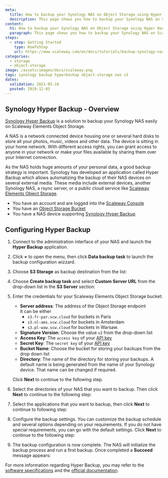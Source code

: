 ```yaml
---
meta:
  title: How to backup your Synology NAS on Object Storage using Hyper Backup
  description: This page shows you how to backup your Synology NAS on Scaleway Elements Object Storage using Hyper Backup
content:
  h1: How to backup your Synology NAS on Object Storage using Hyper Backup
  paragraph: This page shows you how to backup your Synology NAS on Scaleway Elements Object Storage using Hyper Backup
steps:
  - step: Getting Started
    type: HowToStep
    url: https://www.scaleway.com/en/docs/tutorials/backup-synology-nas-s3-hyper-backup/#Configuring-Hyper-Backup
categories:
  - storage
  - object-storage
image: /assets/images/docs/scaleway.png
tags: synology backup hyperbackup object-storage nas s3
dates:
  validation: 2021-05-10
  posted: 2019-12-03
---
```


## Synology Hyper Backup - Overview

[Synology Hyper Backup](https://www.synology.com/en-us/dsm/feature/hyper_backup) is a solution to backup your Synology NAS easily on Scaleway Elements Object Storage.

A NAS is a network connected device housing one or several hard disks to store all your photos, music, videos and other data. The device is sitting in your home network. With different access rights, you can grant access to anyone in your network or make your files available by sharing them over your Internet connection.

As the NAS holds huge amounts of your personal data, a good backup strategy is important. Synology has developed an application called Hyper Backup which allows automatizing the backup of their NAS devices on several external media. These media include external devices, another Synology NAS, a rsync server, or a public cloud service like [Scaleway Elements Object Storage](https://www.scaleway.com/en/object-storage/).

<Message type="requirement">

- You have an account and are logged into the [Scaleway Console](https://console.scaleway.com)
- You have an [Object Storage Bucket](https://www.scaleway.com/en/object-storage/)
- You have a NAS device supporting [Synology Hyper Backup](https://www.synology.com/en-us/dsm/feature/hyper_backup)

</Message>

## Configuring Hyper Backup

1. Connect to the administration interface of your NAS and launch the **Hyper Backup** application.

2. Click **+** to open the menu, then click **Data backup task** to launch the backup configuration wizzard.
<Lightbox src="scaleway-synology_01.png" alt="" />

3. Choose **S3 Storage** as backup destination from the list:
<Lightbox src="scaleway-synology_02.png" alt="" />

4. Choose **Create backup task** and select **Custom Server URL** from the drop-down list in the **S3 Server** section:
<Lightbox src="scaleway-synology_03.png" alt="" />

5. Enter the credentials for your Scaleway Elements Object Storage bucket:
    <Lightbox src="scaleway-synology_04.png" alt="" />

    - **Server address**: The address of the Object Storage endpoint<br />
      It can be either 
        - `s3.fr-par.scw.cloud` for buckets in Paris
        - `s3.nl-ams.scw.cloud` for buckets in Amsterdam 
        - `s3.pl-waw.scw.cloud` for buckets in Warsaw.
    - **Signature Version**: Choose the value `v2` from the drop-down list
    - **Access Key**: The `access key` of your [API key](/console/my-project/how-to/generate-api-key/)
    - **Secret Key**: The `secret key` of your [API key](/console/my-project/how-to/generate-api-key/)
    - **Bucket Name**: Choose the bucket for storing your backups from the drop down list
    - **Directory**: The name of the directory for storing your backups. A default name is being generated from the name of your Synology device. That name can be changed if required.

    Click **Next** to continue to the following step.

6. Select the directories of your NAS that you want to backup. Then click **Next** to continue to the following step:
<Lightbox src="scaleway-synology_05.png" alt="" />

7. Select the applications that you want to backup, then click **Next** to continue to following step:
<Lightbox src="scaleway-synology_06.png" alt="" />

8. Configure the backup settings. You can customize the backup schedule and several options depending on your requirements. If you do not have special requirements, you can go with the default settings. Click **Next** to continue to the following step:
<Lightbox src="scaleway-synology_07.png" alt="" />

9. The backup configuration is now complete. The NAS will initialize the backup process and run a first backup. Once completed a **Succeed** message appears:
<Lightbox src="scaleway-synology_08.png" alt="" />

For more information regarding Hyper Backup, you may refer to the [software specifications](https://www.synology.com/en-us/dsm/software_spec/hyper_backup) and the [official documentation](https://www.synology.com/en-us/knowledgebase/DSM/tutorial/Backup/How_to_back_up_your_data_to_cloud_services_with_Hyper_Backup).
